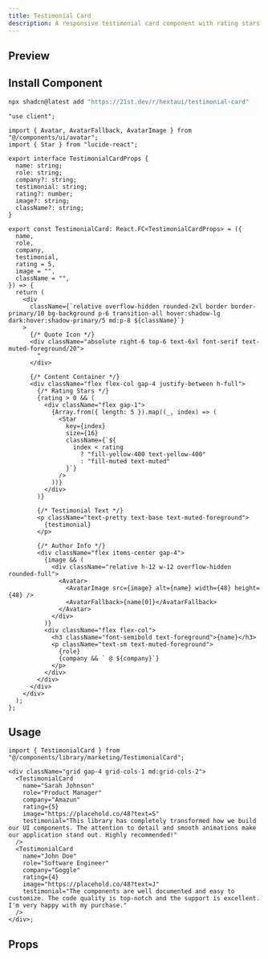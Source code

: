 ```yaml
---
title: Testimonial Card
description: A responsive testimonial card component with rating stars and author information.
---
```



## Preview

<PreviewContainer>
  <div className="grid gap-4 grid-cols-1 md:grid-cols-2">
    <TestimonialCard
      name="Sarah Johnson"
      role="Product Manager"
      company="Amazun"
      rating={5}
      image="https://placehold.co/48?text=S"
      testimonial="This library has completely transformed how we build our UI components. The attention to detail and smooth animations make our application stand out. Highly recommended!"
    />
    <TestimonialCard
      name="John Doe"
      role="Software Engineer"
      company="Goggle"
      rating={4}
      image="https://placehold.co/48?text=J"
      testimonial="The components are well documented and easy to customize. The code quality is top-notch and the support is excellent. I'm very happy with my purchase."
    />
  </div>
</PreviewContainer>

## Install Component

```bash tab="CLI" title="NPM"
npx shadcn@latest add "https://21st.dev/r/hextaui/testimonial-card"
```

```tsx title="TestimonialCard.tsx" tab="Manually"
"use client";

import { Avatar, AvatarFallback, AvatarImage } from "@/components/ui/avatar";
import { Star } from "lucide-react";

export interface TestimonialCardProps {
  name: string;
  role: string;
  company?: string;
  testimonial: string;
  rating?: number;
  image?: string;
  className?: string;
}

export const TestimonialCard: React.FC<TestimonialCardProps> = ({
  name,
  role,
  company,
  testimonial,
  rating = 5,
  image = "",
  className = "",
}) => {
  return (
    <div
      className={`relative overflow-hidden rounded-2xl border border-primary/10 bg-background p-6 transition-all hover:shadow-lg dark:hover:shadow-primary/5 md:p-8 ${className}`}
    >
      {/* Quote Icon */}
      <div className="absolute right-6 top-6 text-6xl font-serif text-muted-foreground/20">
        "
      </div>

      {/* Content Container */}
      <div className="flex flex-col gap-4 justify-between h-full">
        {/* Rating Stars */}
        {rating > 0 && (
          <div className="flex gap-1">
            {Array.from({ length: 5 }).map((_, index) => (
              <Star
                key={index}
                size={16}
                className={`${
                  index < rating
                    ? "fill-yellow-400 text-yellow-400"
                    : "fill-muted text-muted"
                }`}
              />
            ))}
          </div>
        )}

        {/* Testimonial Text */}
        <p className="text-pretty text-base text-muted-foreground">
          {testimonial}
        </p>

        {/* Author Info */}
        <div className="flex items-center gap-4">
          {image && (
            <div className="relative h-12 w-12 overflow-hidden rounded-full">
              <Avatar>
                <AvatarImage src={image} alt={name} width={48} height={48} />
                <AvatarFallback>{name[0]}</AvatarFallback>
              </Avatar>
            </div>
          )}
          <div className="flex flex-col">
            <h3 className="font-semibold text-foreground">{name}</h3>
            <p className="text-sm text-muted-foreground">
              {role}
              {company && ` @ ${company}`}
            </p>
          </div>
        </div>
      </div>
    </div>
  );
};
```

## Usage

```tsx
import { TestimonialCard } from "@/components/library/marketing/TestimonialCard";

<div className="grid gap-4 grid-cols-1 md:grid-cols-2">
  <TestimonialCard
    name="Sarah Johnson"
    role="Product Manager"
    company="Amazun"
    rating={5}
    image="https://placehold.co/48?text=S"
    testimonial="This library has completely transformed how we build our UI components. The attention to detail and smooth animations make our application stand out. Highly recommended!"
  />
  <TestimonialCard
    name="John Doe"
    role="Software Engineer"
    company="Goggle"
    rating={4}
    image="https://placehold.co/48?text=J"
    testimonial="The components are well documented and easy to customize. The code quality is top-notch and the support is excellent. I'm very happy with my purchase."
  />
</div>;
```

## Props

<AutoTypeTable
  path="./components/library/marketing/TestimonialCard.tsx"
  name="TestimonialCardProps"
/>
